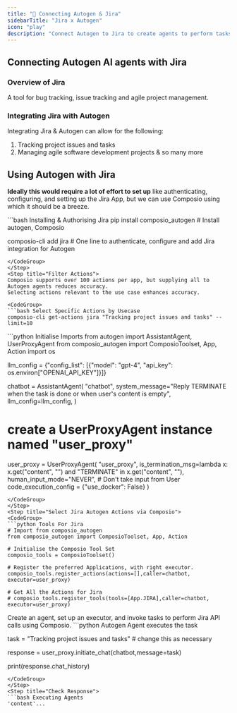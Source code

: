 ```yaml
---
title: "🚀 Connecting Autogen & Jira"
sidebarTitle: "Jira x Autogen"
icon: "play"
description: "Connect Autogen to Jira to create agents to perform tasks using natural language"
---
```


## Connecting Autogen AI agents with Jira

### Overview of Jira

A tool for bug tracking, issue tracking and agile project management.

### Integrating Jira with Autogen

Integrating Jira & Autogen can allow for the following:

1. Tracking project issues and tasks
2. Managing agile software development projects
& so many more

## Using Autogen with Jira

<Steps>
<Step title="Setting Up the Environment">

**Ideally this would require a lot of effort to set up** like authenticating, configuring, and setting up the Jira App, but we can use Composio using which it should be a breeze.

<CodeGroup>
```bash Installing & Authorising Jira
pip install composio_autogen # Install autogen, Composio 

composio-cli add jira # One line to authenticate, configure and add Jira integration for Autogen
```
</CodeGroup>
</Step>
<Step title="Filter Actions">
Composio supports over 100 actions per app, but supplying all to Autogen agents reduces accuracy.
Selecting actions relevant to the use case enhances accuracy.

<CodeGroup>
```bash Select Specific Actions by Usecase
composio-cli get-actions jira "Tracking project issues and tasks" --limit=10
```
</CodeGroup>

</Step>
<Step title="Import Base Packages">

<CodeGroup>
```python Initialise Imports
from autogen import AssistantAgent, UserProxyAgent
from composio_autogen import ComposioToolset, App, Action
import os

llm_config = {"config_list": [{"model": "gpt-4", "api_key": os.environ["OPENAI_API_KEY"]}]}

chatbot = AssistantAgent(
    "chatbot",
    system_message="Reply TERMINATE when the task is done or when user's content is empty",
    llm_config=llm_config,
)

# create a UserProxyAgent instance named "user_proxy"
user_proxy = UserProxyAgent(
    "user_proxy",
    is_termination_msg=lambda x: x.get("content", "") and "TERMINATE" in x.get("content", ""),
    human_input_mode="NEVER", # Don't take input from User
    code_execution_config = {"use_docker": False}
)
```
</CodeGroup>
</Step>
<Step title="Select Jira Autogen Actions via Composio">
<CodeGroup>
```python Tools For Jira
# Import from composio_autogen
from composio_autogen import ComposioToolset, App, Action

# Initialise the Composio Tool Set
composio_tools = ComposioToolset()

# Register the preferred Applications, with right executor. 
composio_tools.register_actions(actions=[],caller=chatbot, executor=user_proxy)

# Get All the Actions for Jira
# composio_tools.register_tools(tools=[App.JIRA],caller=chatbot, executor=user_proxy) 
```
</CodeGroup>
</Step>
<Step title="Execute the Agent">
Create an agent, set up an executor, and invoke tasks to perform Jira API calls using Composio. 
<CodeGroup>
```python Autogen Agent executes the task

task = "Tracking project issues and tasks" # change this as necessary

response = user_proxy.initiate_chat(chatbot,message=task)

print(response.chat_history)
```
</CodeGroup>
</Step>
<Step title="Check Response">
```bash Executing Agents
'content'...
```
</Step>
</Steps>
